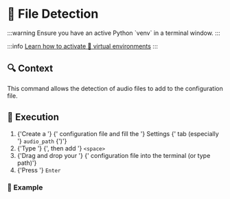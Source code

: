 
# 📁 File Detection

<Fragment>
  :::warning
  Ensure you have an active <PythonIcon /> Python `venv` in a terminal window.
  :::

</Fragment>

:::info
[Learn how to activate 🔮 virtual
environments](../installation/application#-virtual-environment)
:::

## 🔍 Context

<Fragment>
  This command allows the detection of audio files to add to the <ExcelIcon />
  configuration file.
</Fragment>

## 🚀 Execution

<ol>
  <li>
    {'Create a '}
    <ExcelIcon />
    {' configuration file and fill the '}
    <ExcelTab background={'#ffffa6'}>Settings</ExcelTab>
    {' tab (especially '}
    <code>audio_path</code>
    {')'}
  </li>
  <li>
    {'Type '}
    <FileDetectionCommandInline />
    {', then add '}
    <code>&lt;space&gt;</code>
  </li>
  <li>
    {'Drag and drop your '}
    <ExcelIcon />
    {' configuration file into the terminal (or type path)'}
  </li>
  <li>
    {'Press '}
    <code>Enter</code>
  </li>
</ol>

### 📝 Example

<FileDetectionCommandBlock />
